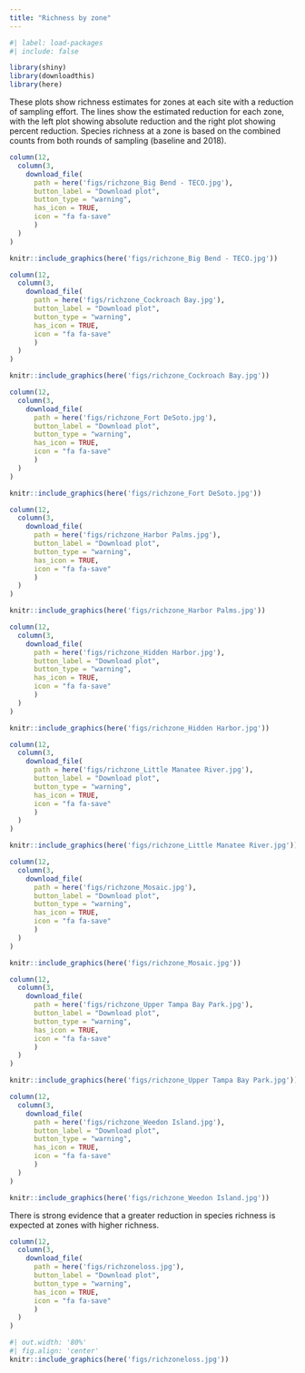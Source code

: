 ```yaml
---
title: "Richness by zone"
---
```


```r
#| label: load-packages
#| include: false

library(shiny)
library(downloadthis)
library(here)
```

These plots show richness estimates for zones at each site with a reduction of sampling effort.  The lines show the estimated reduction for each zone, with the left plot showing absolute reduction and the right plot showing percent reduction.  Species richness at a zone is based on the combined counts from both rounds of sampling (baseline and 2018).

```r
column(12, 
  column(3, 
    download_file(
      path = here('figs/richzone_Big Bend - TECO.jpg'),
      button_label = "Download plot",
      button_type = "warning",
      has_icon = TRUE,
      icon = "fa fa-save"
      )
  )
)
```

```r
knitr::include_graphics(here('figs/richzone_Big Bend - TECO.jpg'))
```

```r
column(12, 
  column(3, 
    download_file(
      path = here('figs/richzone_Cockroach Bay.jpg'),
      button_label = "Download plot",
      button_type = "warning",
      has_icon = TRUE,
      icon = "fa fa-save"
      )
  )
)
```

```r
knitr::include_graphics(here('figs/richzone_Cockroach Bay.jpg'))
```

```r
column(12, 
  column(3, 
    download_file(
      path = here('figs/richzone_Fort DeSoto.jpg'),
      button_label = "Download plot",
      button_type = "warning",
      has_icon = TRUE,
      icon = "fa fa-save"
      )
  )
)
```

```r
knitr::include_graphics(here('figs/richzone_Fort DeSoto.jpg'))
```

```r
column(12, 
  column(3, 
    download_file(
      path = here('figs/richzone_Harbor Palms.jpg'),
      button_label = "Download plot",
      button_type = "warning",
      has_icon = TRUE,
      icon = "fa fa-save"
      )
  )
)
```

```r
knitr::include_graphics(here('figs/richzone_Harbor Palms.jpg'))
```

```r
column(12, 
  column(3, 
    download_file(
      path = here('figs/richzone_Hidden Harbor.jpg'),
      button_label = "Download plot",
      button_type = "warning",
      has_icon = TRUE,
      icon = "fa fa-save"
      )
  )
)
```

```r
knitr::include_graphics(here('figs/richzone_Hidden Harbor.jpg'))
```

```r
column(12, 
  column(3, 
    download_file(
      path = here('figs/richzone_Little Manatee River.jpg'),
      button_label = "Download plot",
      button_type = "warning",
      has_icon = TRUE,
      icon = "fa fa-save"
      )
  )
)
```

```r
knitr::include_graphics(here('figs/richzone_Little Manatee River.jpg'))
```

```r
column(12, 
  column(3, 
    download_file(
      path = here('figs/richzone_Mosaic.jpg'),
      button_label = "Download plot",
      button_type = "warning",
      has_icon = TRUE,
      icon = "fa fa-save"
      )
  )
)
```

```r
knitr::include_graphics(here('figs/richzone_Mosaic.jpg'))
```

```r
column(12, 
  column(3, 
    download_file(
      path = here('figs/richzone_Upper Tampa Bay Park.jpg'),
      button_label = "Download plot",
      button_type = "warning",
      has_icon = TRUE,
      icon = "fa fa-save"
      )
  )
)
```

```r
knitr::include_graphics(here('figs/richzone_Upper Tampa Bay Park.jpg'))
```

```r
column(12, 
  column(3, 
    download_file(
      path = here('figs/richzone_Weedon Island.jpg'),
      button_label = "Download plot",
      button_type = "warning",
      has_icon = TRUE,
      icon = "fa fa-save"
      )
  )
)
```

```r
knitr::include_graphics(here('figs/richzone_Weedon Island.jpg'))
```

There is strong evidence that a greater reduction in species richness is expected at zones with higher richness. 

```r
column(12, 
  column(3, 
    download_file(
      path = here('figs/richzoneloss.jpg'),
      button_label = "Download plot",
      button_type = "warning",
      has_icon = TRUE,
      icon = "fa fa-save"
      )
  )
)
```

```r
#| out.width: '80%'
#| fig.align: 'center'
knitr::include_graphics(here('figs/richzoneloss.jpg'))
```
